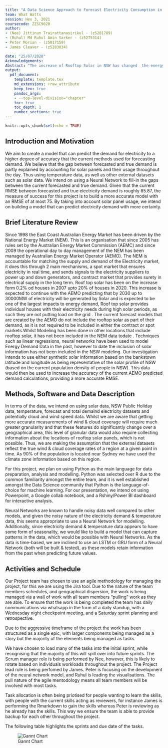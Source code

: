 ```yaml
---
title: "A Data Science Approach to Forecast Electricity Consumption in Australia"
team: What Watts
session: Hex 3, 2021
coursecode: ZZSC9020
author: 
- (Nee) Jittinun Trairattanasirikul - (z5281789)
- (Ruhul) Md Ruhul Amin Sarker - (z5275314) 
- Peter Morian - (z5017159) 
- James Cleaver - (z5283034) 

date: "25/07/2020"
Acknowledgements: 
Abstract: "The increase of Rooftop Solar in NSW has changed  the energy supply and demand model and forecasts. We aim to improve the quality of the existing forecasting done by the Australian Energy Market Operator (AEMO). Through this project we will use the existing forecast data as well as additional solar information to improve the accuracy of the current forecast demand. We will use RMSE as the metric to show improvement against the forecast and total demand data since 2010."
output:
  pdf_document:
    template: template.tex
    md_extensions: +raw_attribute
    keep_tex: true 
    pandoc_args:
    - --top-level-division="chapter"
    toc: true
    toc_depth: 1
    number_sections: true
---
```


```r
knitr::opts_chunk$set(echo = TRUE)
```

\setcounter{chapter}{1}
\renewcommand\thesection{\arabic{section}}

## Introduction and Motivation {.label:s-intro}

We aim to create a model that can predict the demand for electricity to a higher degree of accuracy that the current methods used for forecasting demand. We believe that the gap between forecasted and true demand is partly explained  by accounting for solar panels and their usage throughout the day. Thus using temperature data, as well as other external datasets such as solar data. We intend on using a Neural Network to fill-in the gaps between the current forecasted and true demand. Given that the current RMSE between forecasted and true electricity demand is roughly 85.87, the measure of success for this project is to build a more accurate model with an RMSE of at most 75. By taking into account solar panel usage, we intend on building a model that can predict electricity demand with more certainty.


## Brief Literature Review

Since 1998 the East Coast  Australian Energy Market has been driven by the National Energy Market (NEM). This is an organisation that since 2005 has rules set by the Australian Energy Market Commission (AEMC) and since 2009 the operational day to day management of the NEM has been managed by Australian Energy Market Operator (AEMO).
The NEM is accountable for matching the supply and demand of the Electricity market, it does this through 2 main mechanisms, a spot market that ensures electricity in real time, and sends signals to the electricity suppliers to power up and down generators, and contract market that provides surety in electrical supply in the long term.
Roof top solar has been on the increase form 0.2% od houses in 2007 upto 20% of houses in 2020. This increase is expected to continue with the AEMO predicting that by 2030 up to 30000MW of electricity will be generated by Solar \cite{aemo_2020_projections}  and is expected to be one of the largest impacts to energy demand, Roof top solar provides individual houses with their electricity needs during high solar periods, as such they are not putting load on the grid \cite{parkinson_2019_rooftop} . The current forecast models that are created by the AEMO do not include the rooftop solar as part of their demand, as it is not required to be included in either the contract or spot markets.Whilst Modeling has been done in other locations that include rooftop solar, it has not been included in the NEM data todate \cite{aemo_electicity}. Techniques such as linear regressions, neural networks have been used to model Energy Demand Data in the past\cite{marcjasz_2008_neural}, however to date the inclusion of solar information has not been included in the NSW modeling\cite{nem_2021_mms}. Our investigation intends to use either synthetic solar information based on the bankstown latitude and longitude as being representative of the solar profile of NSW (based on the current population density of people in NSW). This data would then be used to increase the accuracy of the current AEMO predicted demand calculations, providing a more accurate RMSE.


## Methods, Software and Data Description

In terms of the data, we intend on using solar data, NSW Public Holiday data, temperature,  forecast and total demaind electricity datasets and potentially cloud and wind speed data. Whilst we are aware that getting more accurate measurements of wind & cloud coverage will require much greater granularity and that these features do significantly change over a geographical area, this level of granular data would also require collecting information about the locations of rooftop solar panels, which is not possible. Thus, we are making the assumption that the external datasets reflect the true wind & cloud coverage rates of a region at a given point in time. As 90% of the population is located near Sydney we have used the climate zone information based on this region\cite{abcb_2015_climate}. 

For this project, we plan on using Python as the main language for data preparation, analysis and modelling. Python was selected over R due to the common familiarity amongst the entire team, and it is well established amongst the Data Science community that Python is the language-of-choice for machine learning. For our presentation, we intend on using Powerpoint, a Google collab notebook, and a Rshiny/Power BI dashboard for interactive analysis.

Neural Networks are known to handle noisy data well compared to other models, and given the noisy nature of the electricity demand & temperature data, this seems appropriate to use a Neural Network for modelling. Additionally, since electricity demand & temperature data appears to have some form of seasonality, we would like to build a model that can capture patterns in the data, which would be possible with Neural Networks. As the data is time-based, we are inclined to use an LSTM or GRU form of a Neural Network (both will be built & tested), as these models retain information from the past when predicting future values.


## Activities and Schedule

Our Project team has chosen to use an agile methodology for managing the project, for this we are using the Jira tool. Due to the nature of the team members schedules, and geographical dispersion, the work is being managed via a wall of work with all team members “pulling” work as they are able. To ensure that the work is being completed the team has daily communications via whatsapp in the form of a daily standup, with a Wednesday night checkpoint meeting, and a Saturday sprint planning and retrospective.

Due to the aggressive timeframe of the project the work has been structured as a single epic, with larger components being managed as a story but the majority of the elements being managed as tasks.

We have chosen to load many of the tasks into the initial sprint, while recognising that the majority of this will spill over into future sprints. The Scrum manager role is being performed by Nee, however, this is likely to rotate based on individuals workloads throughout the project. The Project lead role is being perfomed by James. Peter is focusing on the development of the neural network model, and Ruhul is leading the visualisations. The pull nature of the agile mentodology means all team members will be involved with most tasks.

Task allocation is often being priotised for people wanting to learn the skills, with people with the current skills acting as reviewers, for instance James is performing the Rmarkdown to gain the skills whereas Peter is reviewing as he already has the skills. This way we ensure the team is able to provide backup for each other throughout the project.

The following table highlights the sprints and due date of the tasks.


\newpage

![Gannt Chart](Gannt.jpg)


<!---
# References
-->

\bibliographystyle{elsarticle-num}
\bibliography{references}


